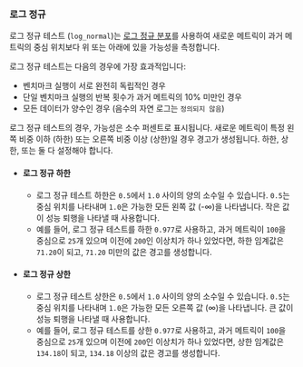### 로그 정규

로그 정규 테스트 (`log_normal`)는 [로그 정규 분포](https://en.wikipedia.org/wiki/Log-normal_distribution)를 사용하여 새로운 메트릭이 과거 메트릭의 중심 위치보다 위 또는 아래에 있을 가능성을 측정합니다.

로그 정규 테스트는 다음의 경우에 가장 효과적입니다:
- 벤치마크 실행이 서로 완전히 독립적인 경우
- 단일 벤치마크 실행의 반복 횟수가 과거 메트릭의 10% 미만인 경우
- 모든 데이터가 양수인 경우 (음수의 자연 로그는 `정의되지 않음`)

로그 정규 테스트의 경우, 가능성은 소수 퍼센트로 표시됩니다.
새로운 메트릭이 특정 왼쪽 비중 이하 (하한) 또는 오른쪽 비중 이상 (상한)일 경우 경고가 생성됩니다.
하한, 상한, 또는 둘 다 설정해야 합니다.

- #### 로그 정규 하한
  - 로그 정규 테스트 하한은 `0.5`에서 `1.0` 사이의 양의 소수일 수 있습니다.
`0.5`는 중심 위치를 나타내며 `1.0`은 가능한 모든 왼쪽 값 (-∞)을 나타냅니다.
작은 값이 성능 퇴행을 나타낼 때 사용합니다.
  - 예를 들어, 로그 정규 테스트를 하한 `0.977`로 사용하고, 과거 메트릭이 `100`을 중심으로 `25`개 있으며 이전에 `200`인 이상치가 하나 있었다면, 하한 임계값은 `71.20`이 되고, `71.20` 미만의 값은 경고를 생성합니다.
- #### 로그 정규 상한
  - 로그 정규 테스트 상한은 `0.5`에서 `1.0` 사이의 양의 소수일 수 있습니다.
`0.5`는 중심 위치를 나타내며 `1.0`은 가능한 모든 오른쪽 값 (∞)을 나타냅니다.
큰 값이 성능 퇴행을 나타낼 때 사용합니다.
  - 예를 들어, 로그 정규 테스트를 상한 `0.977`로 사용하고, 과거 메트릭이 `100`을 중심으로 `25`개 있으며 이전에 `200`인 이상치가 하나 있었다면, 상한 임계값은 `134.18`이 되고, `134.18` 이상의 값은 경고를 생성합니다.